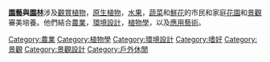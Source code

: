 {{Commons category multi|園藝學|園藝|align=right}}
{{Portal|園藝}}

'''[[園藝|園藝]]與[[園林|園林]]'''涉及[[觀賞植物|觀賞植物]]，[[原生植物|原生植物]]，[[水果|水果]]，[[蔬菜|蔬菜]]和[[鮮花|鮮花]]的市民和家庭[[花園|花園]]和[[景觀|景觀]]審美培養。他們結合[[農業|農業]]，[[環境設計|環境設計]]，[[植物學|植物學]]，以及[[應用藝術|應用藝術]]。

[[Category:農業|Category:農業]]
[[Category:植物學|Category:植物學]]
[[Category:環境設計|Category:環境設計]]
[[Category:嗜好|Category:嗜好]]
[[Category:景觀|Category:景觀]]
[[Category:景觀設計|Category:景觀設計]]
[[Category:戶外休閒|Category:戶外休閒]]